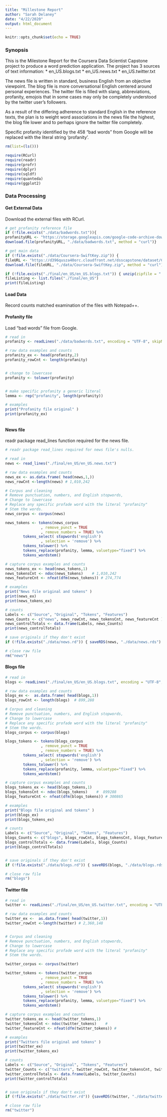 ```yaml
---
title: "Millestone Report"
author: "Sarah Delaney"
date: "4/22/2020"
output: html_document
---
```


```r
knitr::opts_chunk$set(echo = TRUE)
```


### Synopsis
This is the Milestone Report for the Coursera Data Scientist Capstone project to produce a word prediction application. The project has 3 sources of text information: 
* en_US.blogs.txt
* en_US.news.txt
* en_US.twitter.txt

The news file is written in standard, business English from an objective viewpoint. The blog file is more conversational English centered around personal experiences. The twitter file is filled with slang, abbreviations, profanity, emojois that in some cases may only be completely understood by the twitter user's followers. 

As a result of the differing adherence to standard English in the reference texts, the plan is to weight word associations in the news file the highest, the blog file lower and to perhaps ignore the twitter file completely. 

Specific profanity identified by the 458 "bad words" from Google will be replaced with the literal string 'profanity'.



```r
rm(list=(ls()))

require(RCurl)
require(readr)
require(profr)
require(dplyr)
require(sqldf)
require(quanteda)
require(ggplot2)

```

### Data Processing

####  Get External Data 
Download the external files with RCurl. 

```r

# get profanity reference file
if (!file.exists("./data/badwords.txt")){ 
profanityURL <- "https://storage.googleapis.com/google-code-archive-downloads/v2/code.google.com/badwordslist/badwords.txt"
download.file(profanityURL, "./data/badwords.txt", method = "curl")}

# get main data
if (!file.exists("./data/Coursera-SwiftKey.zip")) { 
fileURL <- "https://d396qusza40orc.cloudfront.net/dsscapstone/dataset/Coursera-SwiftKey.zip"
download.file(fileURL, "./data/Coursera-SwiftKey.zip", method = "curl")}

if (!file.exists("./final/en_US/en_US.blogs.txt")) { unzip(zipfile = "./data/Coursera-SwiftKey.zip")}
fileListing <- list.files("./final/en_US")
print(fileListing)  


```


####  Load Data 
Record counts matched examination of the files with Notepad++.

#### Profanity file 
Load "bad words" file from Google.

```r
# read in
profanity <- readLines("./data/badwords.txt", encoding = "UTF-8", skipNul = TRUE,  warn = FALSE)

# raw data examples and counts 
profanity_ex <- head(profanity,2)
profanity_rowCnt <- length(profanity) 


# change to lowercase
profanity <- tolower(profanity)


# make specific profanity a generic literal
lemma <- rep("profanity", length(profanity))

# examples
print("Profanity file original" )
print(profanity_ex)



```



#### News file
readr package read_lines function required for the news file.

```r
# readr package read_lines required for news file's nulls.

# read in
news <- read_lines("./final/en_US/en_US.news.txt")

# raw data examples and counts 
news_ex <- as.data.frame( head(news,1,))
news_rowCnt <-length(news) # 1,010,242

# Corpus and cleaning
# Remove punctuation, numbers, and English stopwords, 
# Change to lowercase
# Replace any specific profade word with the literal "profanity"
# Stem the words.
news_corpus <- corpus(news)

news_tokens <- tokens(news_corpus
                , remove_punct = TRUE 
                , remove_numbers = TRUE) %>% 
        tokens_select( stopwords('english')
                , selection = 'remove') %>%
        tokens_tolower() %>%
        tokens_replace(profanity, lemma, valuetype="fixed") %>%
        tokens_wordstem() 

# capture corpus examples and counts
news_tokens_ex <- head(news_tokens,1)
news_tokensCnt <- ndoc(news_tokens)    # 1,010,242    
news_featureCnt <- nfeat(dfm(news_tokens)) # 274,774

# examples
print("News file original and tokens" )
print(news_ex)
print(news_tokens_ex)

# counts
Labels <- c("Source", "Original", "Tokens", "Features")
news_Counts <- c("news", news_rowCnt, news_tokensCnt, news_featureCnt )
news_controlTotals <- data.frame(Labels, news_Counts)
print(news_controlTotals)

# save originals if they don't exist
if (!file.exists("./data/news.rd")) { saveRDS(news, "./data/news.rds") }

# close raw file
rm("news")

```
#### Blogs file
```r

# read in
blogs <- readLines("./final/en_US/en_US.blogs.txt", encoding = "UTF-8", skipNul = TRUE) 

# raw data examples and counts
blogs_ex <-  as.data.frame( head(blogs,1))
blogs_rowCnt <- length(blogs)  # 899,288

# Corpus and cleaning
# Remove punctuation, numbers, and English stopwords, 
# Change to lowercase
# Replace any specific profade word with the literal "profanity"
# Stem the words.
blogs_corpus <- corpus(blogs)

blogs_tokens <- tokens(blogs_corpus
                , remove_punct = TRUE 
                , remove_numbers = TRUE) %>% 
        tokens_select( stopwords('english')
                , selection = 'remove') %>%
        tokens_tolower() %>%
        tokens_replace(profanity, lemma, valuetype="fixed") %>%
        tokens_wordstem() 

# capture corpus examples and counts
blogs_tokens_ex <- head(blogs_tokens,1)  
blogs_tokensCnt <- ndoc(blogs_tokens)    #  899288   
blogs_featureCnt <- nfeat(dfm(blogs_tokens)) # 300865

# examples
print("Blogs file original and tokens" )
print(blogs_ex)
print(blogs_tokens_ex)

# counts
Labels <- c("Source", "Original", "Tokens", "Features")
blogs_Counts <- c("blogs", blogs_rowCnt, blogs_tokensCnt, blogs_featureCnt )
blogs_controlTotals <- data.frame(Labels, blogs_Counts)
print(blogs_controlTotals)


# save originals if they don't exist
if (!file.exists("./data/blogs.rd")) { saveRDS(blogs, "./data/blogs.rds")}

# close raw file
rm("blogs")


```



#### Twitter file
```r

# read in
twitter <- readLines("./final/en_US/en_US.twitter.txt", encoding = "UTF-8", skipNul = TRUE)   

# raw data examples and counts
twitter_ex <-  as.data.frame( head(twitter,1))
twitter_rowCnt <-length(twitter) # 2,360,148


# Corpus and cleaning
# Remove punctuation, numbers, and English stopwords, 
# Change to lowercase
# Replace any specific profade word with the literal "profanity"
# Stem the words.

twitter_corpus <- corpus(twitter)                

twitter_tokens <- tokens(twitter_corpus
                , remove_punct = TRUE 
                , remove_numbers = TRUE) %>% 
        tokens_select( stopwords('english')
                , selection = 'remove') %>%
        tokens_tolower() %>%
        tokens_replace(profanity, lemma, valuetype="fixed") %>%
        tokens_wordstem() 

# capture corpus examples and counts
twitter_tokens_ex <- head(twitter_tokens,1)  
twitter_tokensCnt <- ndoc(twitter_tokens)    #     
twitter_featureCnt <- nfeat(dfm(twitter_tokens)) # 

# examples
print("Twitters file original and tokens" )
print(twitter_ex)
print(twitter_tokens_ex)

# counts
Labels <- c("Source", "Original", "Tokens", "Features")
twitter_Counts <- c("twitters", twitter_rowCnt, twitter_tokensCnt, twitter_featureCnt )
twitter_controlTotals <- data.frame(Labels, twitter_Counts)
print(twitter_controlTotals)


# save originals if they don't exist
if (!file.exists("./data/twitter.rd")) {saveRDS(twitter, "./data/twitter.rds") }

# close raw file
rm("twitter")

```














